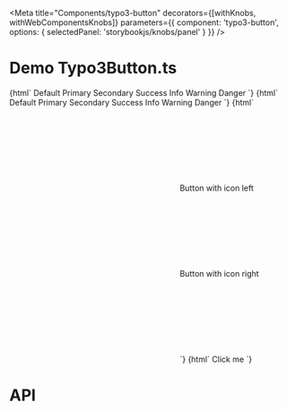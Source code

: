 
<Meta
  title="Components/typo3-button"
  decorators={[withKnobs, withWebComponentsKnobs]}
  parameters={{ component: 'typo3-button', options: { selectedPanel: 'storybookjs/knobs/panel' } }}
  />

# Demo Typo3Button.ts

<Preview>
    <Story name="Basic Button" height="220px">
    {html`
      <typo3-button>Default</typo3-button>
      <typo3-button color="primary">Primary</typo3-button>
      <typo3-button color="secondary">Secondary</typo3-button>
      <typo3-button color="success">Success</typo3-button>
      <typo3-button color="info">Info</typo3-button>
      <typo3-button color="warning">Warning</typo3-button>
      <typo3-button color="danger">Danger</typo3-button>
    `}
    </Story>
    <Story name="Disabled button" height="220px">
    {html`
      <typo3-button disabled>Default</typo3-button>
      <typo3-button disabled color="primary">Primary</typo3-button>
      <typo3-button disabled color="secondary">Secondary</typo3-button>
      <typo3-button disabled color="success">Success</typo3-button>
      <typo3-button disabled color="info">Info</typo3-button>
      <typo3-button disabled color="warning">Warning</typo3-button>
      <typo3-button disabled color="danger">Danger</typo3-button>
    `}
    </Story>
    <Story name="Button with icon" height="220px">
    {html`
      <typo3-button>
        <svg slot="icon" xmlns="http://www.w3.org/2000/svg">
            <use xlink:href="node_modules/@typo3/icons/dist/sprites/actions.svg#actions-filter"></use>
        </svg>
        Button with icon left
      </typo3-button>
      <typo3-button icon-right>
         <svg slot="icon" xmlns="http://www.w3.org/2000/svg">
            <use xlink:href="node_modules/@typo3/icons/dist/sprites/actions.svg#actions-filter"></use>
        </svg>
        Button with icon right
      </typo3-button>
      <typo3-button label="only icon label">
        <svg slot="icon" xmlns="http://www.w3.org/2000/svg">
            <use xlink:href="node_modules/@typo3/icons/dist/sprites/actions.svg#actions-filter"></use>
        </svg>
      </typo3-button>
    `}
    </Story>
    <Story name="Button with action" height="220px">
    {html`
      <typo3-button onclick="alert('typo3-button clicked')">Click me</typo3-button>
    `}
    </Story>
</Preview>

# API

<Props of="typo3-button" />
